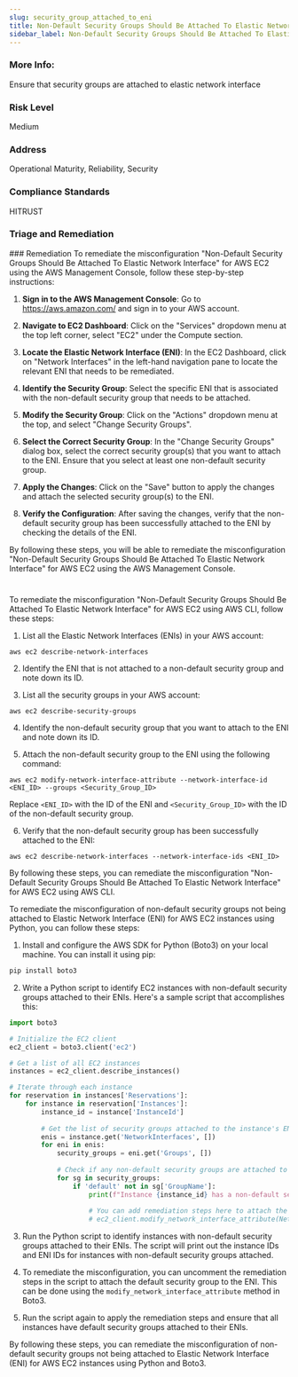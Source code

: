 ```yaml
---
slug: security_group_attached_to_eni
title: Non-Default Security Groups Should Be Attached To Elastic Network Interface
sidebar_label: Non-Default Security Groups Should Be Attached To Elastic Network Interface
---
```


### More Info:

Ensure that security groups are attached to elastic network interface

### Risk Level

Medium

### Address

Operational Maturity, Reliability, Security

### Compliance Standards

HITRUST

### Triage and Remediation
<Tabs>
<Tab title='Remediation'>
### Remediation
<AccordionGroup>
<Accordion title='Using Console' defaultOpen='true'>
To remediate the misconfiguration "Non-Default Security Groups Should Be Attached To Elastic Network Interface" for AWS EC2 using the AWS Management Console, follow these step-by-step instructions:

1. **Sign in to the AWS Management Console**: Go to https://aws.amazon.com/ and sign in to your AWS account.

2. **Navigate to EC2 Dashboard**: Click on the "Services" dropdown menu at the top left corner, select "EC2" under the Compute section.

3. **Locate the Elastic Network Interface (ENI)**: In the EC2 Dashboard, click on "Network Interfaces" in the left-hand navigation pane to locate the relevant ENI that needs to be remediated.

4. **Identify the Security Group**: Select the specific ENI that is associated with the non-default security group that needs to be attached.

5. **Modify the Security Group**: Click on the "Actions" dropdown menu at the top, and select "Change Security Groups".

6. **Select the Correct Security Group**: In the "Change Security Groups" dialog box, select the correct security group(s) that you want to attach to the ENI. Ensure that you select at least one non-default security group.

7. **Apply the Changes**: Click on the "Save" button to apply the changes and attach the selected security group(s) to the ENI.

8. **Verify the Configuration**: After saving the changes, verify that the non-default security group has been successfully attached to the ENI by checking the details of the ENI.

By following these steps, you will be able to remediate the misconfiguration "Non-Default Security Groups Should Be Attached To Elastic Network Interface" for AWS EC2 using the AWS Management Console.

#
</Accordion>

<Accordion title='Using CLI'>
To remediate the misconfiguration "Non-Default Security Groups Should Be Attached To Elastic Network Interface" for AWS EC2 using AWS CLI, follow these steps:

1. List all the Elastic Network Interfaces (ENIs) in your AWS account:
```
aws ec2 describe-network-interfaces
```

2. Identify the ENI that is not attached to a non-default security group and note down its ID.

3. List all the security groups in your AWS account:
```
aws ec2 describe-security-groups
```

4. Identify the non-default security group that you want to attach to the ENI and note down its ID.

5. Attach the non-default security group to the ENI using the following command:
```
aws ec2 modify-network-interface-attribute --network-interface-id <ENI_ID> --groups <Security_Group_ID>
```
Replace `<ENI_ID>` with the ID of the ENI and `<Security_Group_ID>` with the ID of the non-default security group.

6. Verify that the non-default security group has been successfully attached to the ENI:
```
aws ec2 describe-network-interfaces --network-interface-ids <ENI_ID>
```

By following these steps, you can remediate the misconfiguration "Non-Default Security Groups Should Be Attached To Elastic Network Interface" for AWS EC2 using AWS CLI.
</Accordion>

<Accordion title='Using Python'>
To remediate the misconfiguration of non-default security groups not being attached to Elastic Network Interface (ENI) for AWS EC2 instances using Python, you can follow these steps:

1. Install and configure the AWS SDK for Python (Boto3) on your local machine. You can install it using pip:

```bash
pip install boto3
```

2. Write a Python script to identify EC2 instances with non-default security groups attached to their ENIs. Here's a sample script that accomplishes this:

```python
import boto3

# Initialize the EC2 client
ec2_client = boto3.client('ec2')

# Get a list of all EC2 instances
instances = ec2_client.describe_instances()

# Iterate through each instance
for reservation in instances['Reservations']:
    for instance in reservation['Instances']:
        instance_id = instance['InstanceId']
        
        # Get the list of security groups attached to the instance's ENIs
        enis = instance.get('NetworkInterfaces', [])
        for eni in enis:
            security_groups = eni.get('Groups', [])
            
            # Check if any non-default security groups are attached to the ENI
            for sg in security_groups:
                if 'default' not in sg['GroupName']:
                    print(f"Instance {instance_id} has a non-default security group attached to ENI {eni['NetworkInterfaceId']}")
                    
                    # You can add remediation steps here to attach the default security group to the ENI
                    # ec2_client.modify_network_interface_attribute(NetworkInterfaceId=eni['NetworkInterfaceId'], Groups=['default'])
```

3. Run the Python script to identify instances with non-default security groups attached to their ENIs. The script will print out the instance IDs and ENI IDs for instances with non-default security groups attached.

4. To remediate the misconfiguration, you can uncomment the remediation steps in the script to attach the default security group to the ENI. This can be done using the `modify_network_interface_attribute` method in Boto3.

5. Run the script again to apply the remediation steps and ensure that all instances have default security groups attached to their ENIs.

By following these steps, you can remediate the misconfiguration of non-default security groups not being attached to Elastic Network Interface (ENI) for AWS EC2 instances using Python and Boto3.
</Accordion>

</AccordionGroup>
</Tab>
</Tabs>

